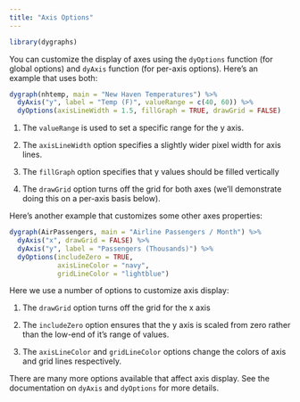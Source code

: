 ```yaml
---
title: "Axis Options"
---
```


```r
library(dygraphs)
```

You can customize the display of axes using the `dyOptions` function (for global options) and `dyAxis` function (for per-axis options). Here's an example that uses both:

```r
dygraph(nhtemp, main = "New Haven Temperatures") %>%
  dyAxis("y", label = "Temp (F)", valueRange = c(40, 60)) %>%
  dyOptions(axisLineWidth = 1.5, fillGraph = TRUE, drawGrid = FALSE)
```

1) The `valueRange` is used to set a specific range for the y axis.

2) The `axisLineWidth` option specifies a slightly wider pixel width for axis lines.

3) The `fillGraph` option specifies that y values should be filled vertically

3) The `drawGrid` option turns off the grid for both axes (we'll demonstrate doing this on a per-axis basis below).

Here's another example that customizes some other axes properties:

```r
dygraph(AirPassengers, main = "Airline Passengers / Month") %>%
  dyAxis("x", drawGrid = FALSE) %>%
  dyAxis("y", label = "Passengers (Thousands)") %>%
  dyOptions(includeZero = TRUE, 
            axisLineColor = "navy", 
            gridLineColor = "lightblue")
```

Here we use a number of options to customize axis display:

1) The `drawGrid` option turns off the grid for the x axis

2) The `includeZero` option ensures that the y axis is scaled from zero rather than the low-end of it's range of values.

3) The `axisLineColor` and `gridLineColor` options change the colors of axis and grid lines respectively.

There are many more options available that affect axis display. See the documentation on `dyAxis` and `dyOptions` for more details.
